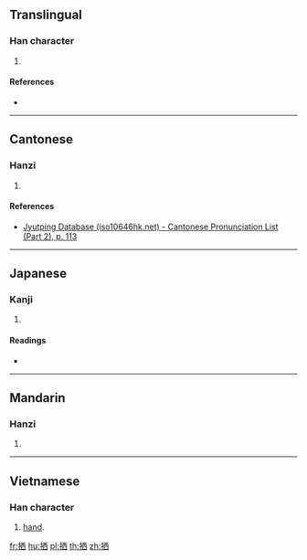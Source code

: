 {{character info/new}}
==Translingual==

===Han character===
{{Han char|rn=64|rad=手|as=06|sn=9|four=|canj=QMCW|ids=⿰扌西}}

# {{defn|Han|sort=手06}}

====References====
* {{Han ref|kx=0427.170|dkj=11986|dj=0776.140|hdz=31867.070|uh=62EA|ud=25322}}

----

==Cantonese==

===Hanzi===
{{yue-hanzi|jyut=[[cin1]]|y=chin1}}

# {{defn|lang=yue|sort=手06}}

====References====
* [http://www.iso10646hk.net/jp/document/download.jsp Jyutping Database (iso10646hk.net) - Cantonese Pronunciation List (Part 2), p. 113]

----

==Japanese==

===Kanji===
{{ja-kanji|grade=|rs=手06}}

# {{defn|lang=ja|sort=手06}}

====Readings====
* {{ja-readings|on=[[せん]] (sen), [[い]] (i)|kun=[[うつる]] (utsuru)}}

----

==Mandarin==

===Hanzi===
{{cmn-hanzi|pin=[[qiān]] ([[qian1]]), [[kuò]] ([[kuo4]])|wg=ch'ien<sup>1</sup>, k'uo<sup>4</sup>}}

# {{defn|lang=cmn|sort=手06}}

----

==Vietnamese==

===Han character===
{{vi-hantu|tay|rs=手06}}

# [[hand]].

[[fr:拪]]
[[hu:拪]]
[[pl:拪]]
[[th:拪]]
[[zh:拪]]